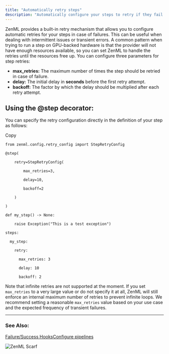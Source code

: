 ```yaml
---
title: "Automatically retry steps"
description: "Automatically configure your steps to retry if they fail."
---
```


ZenML provides a built-in retry mechanism that allows you to configure automatic retries for your steps in case of failures. This can be useful when dealing with intermittent issues or transient errors. A common pattern when trying to run a step on GPU-backed hardware is that the provider will not have enough resources available, so you can set ZenML to handle the retries until the resources free up. You can configure three parameters for step retries:

* **max\_retries:** The maximum number of times the step should be retried in case of failure.
* **delay:** The initial delay in **seconds** before the first retry attempt.
* **backoff:** The factor by which the delay should be multiplied after each retry attempt.

## Using the @step decorator:

You can specify the retry configuration directly in the definition of your step as follows:

Copy

```
from zenml.config.retry_config import StepRetryConfig

@step(

    retry=StepRetryConfig(

        max_retries=3, 

        delay=10, 

        backoff=2

    )

)

def my_step() -> None:

    raise Exception("This is a test exception")

steps:

  my_step:

    retry:

      max_retries: 3

      delay: 10

      backoff: 2
```

Note that infinite retries are not supported at the moment. If you set `max_retries` to a very large value or do not specify it at all, ZenML will still enforce an internal maximum number of retries to prevent infinite loops. We recommend setting a reasonable `max_retries` value based on your use case and the expected frequency of transient failures.

---

### See Also:

[Failure/Success Hooks](/how-to/build-pipelines/use-failure-success-hooks)[Configure pipelines](/how-to/use-configuration-files/how-to-use-config)

![ZenML Scarf](/images/how-to/build-pipelines)
